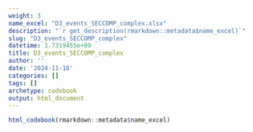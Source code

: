 ```yaml
---
weight: 3
name_excel: "D3_events_SECCOMP_complex.xlsx"
description: "`r get_description(rmarkdown::metadata$name_excel)`"
slug: "D3_events_SECCOMP_complex"
datetime: 1.7319455e+09
title: D3_events_SECCOMP_complex
author: ''
date: '2024-11-18'
categories: []
tags: []
archetype: codebook
output: html_document
---
```


```r
html_codebook(rmarkdown::metadata$name_excel)
```
